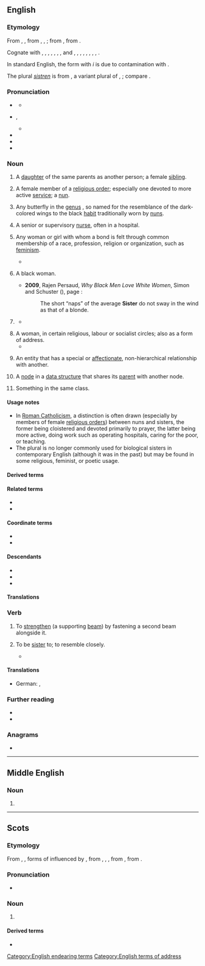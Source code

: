 {{also|Sister}}
==English==

===Etymology===
From {{inh|en|enm|sister}}, {{m|enm|suster}}, from {{inh|en|ang|swustor}}, {{m|ang|sweoster}}, {{m|ang|sweostor||sister, nun}}; from {{inh|en|gem-pro|*swestēr||sister}}, from {{inh|en|ine-pro|*swésōr||sister}}.

Cognate with {{cog|sco|sister}}, {{m|sco|syster||sister}}, {{cog|fy|sus}}, {{m|fy|suster||sister}}, {{cog|nl|zuster||sister}}, {{cog|de|Schwester||sister}}, {{cog|nb|søster||sister}}, {{cog|nn|-}} and {{cog|sv|syster||sister}}, {{cog|is|systir||sister}}, {{cog|got|𐍃𐍅𐌹𐍃𐍄𐌰𐍂||sister}}, {{cog|la|soror||sister}}, {{cog|ru|сестра́||sister}}, {{cog|lt|sesuo||sister}}, {{cog|sq|vajzë||girl, maiden}}, {{cog|sa|स्वसृ||sister|tr=svásṛ}}, {{cog|fa|خواهر||sister|tr=xâhar}}.

In standard English, the form with ''i'' is due to contamination with {{cog|non|systir||sister}}.

<!--Moved from [[sistren]].-->The plural ''[[sistren]]'' is from {{inh|en|enm|sistren}}, a variant plural of {{m|enm|sister}}, {{m|enm|suster|t=sister}}; compare {{m|en|brethren}}.

===Pronunciation===
* {{a|UK}} {{IPA|en|/ˈsɪs.tə(ɹ)/}}
** {{audio|en|En-uk-sister.ogg|Audio (UK)}}
* {{a|GA}} {{enPR|sĭs'tər}}, {{IPA|en|/ˈsɪs.tɚ/}}
** {{audio|en|en-us-sister.ogg|Audio (US)}}
* {{rhymes|en|ɪstə(ɹ)|s=2}}
* {{homophones|en|cister}}
* {{hyphenation|en|sis|ter}}

===Noun===
{{en-noun|s|sistren|pl2qual=archaic in most senses}}

# A [[daughter]] of the same parents as another person; a female [[sibling]].
#: {{syn|en|sis|q1=slang}}
#: {{ant|en|brother}}
#: {{hyper|en|sibling}}
#: {{ux|en|My '''sister''' is always driving me crazy.}}
# A female member of a [[religious order]]; especially one devoted to more active [[service]]; {{lb|en|informally}} a [[nun]].
#: {{syn|en|nun}}
#: {{cot|en|brother|friar|frater}}
#: {{ux|en|Michelle left behind her bank job and became a '''sister''' at the local convent.}}
# Any butterfly in the [[genus]] {{taxlink|Adelpha|genus}}, so named for the resemblance of the dark-colored wings to the black [[habit]] traditionally worn by [[nun]]s.
# {{lb|en|British}} A senior or supervisory [[nurse]], often in a hospital.
#: {{syn|en|charge nurse}}
# Any woman or girl with whom a bond is felt through common membership of a race, profession, religion or organization, such as [[feminism]].
#: {{ux|en|Connie was very close to her friend Judy and considered her to be her '''sister'''.}}
#* {{quote-song|en|year=1985|artist={{w|Eurythmics}} and {{w|Aretha Franklin}}|album=Who’s Zoomin' Who?|title=Sisters Are Doin’ It for Themselves|passage='''Sisters''' are doing it for themselves / Standing on their own two feet}}
# {{lb|en|slang|sometimes|capitalized}} A black woman.
#* '''2009''', Rajen Persaud, ''Why Black Men Love White Women'', Simon and Schuster ({{ISBN|9781416595427}}), page {{gbooks|vxpSZbw6IwkC|171}}:
#*: The short “naps” of the average '''Sister''' do not sway in the wind as that of a blonde.
# {{lb|en|informal}} {{n-g|A form of address to a woman.}}
#: {{syn|en|darling|dear|love|lady|q4=US|miss|pet|q6=northern UK}}
#* {{quote-book|1=en|year=1932|year_published=1965|author=Delos W. Lovelace|authorlink=Delos W. Lovelace|title=[[w:King Kong (1933 film)|King Kong]]|page=13|passage="Listen, '''sister'''. I've got a job for you."}}
#: {{ux|en|What’s up, '''sister'''?}}
# A woman, in certain religious, labour or socialist circles; also as a form of address.
#* {{ux|en|Thank you, '''sister'''. I would like to thank the '''sister''' who just spoke.}}
# {{lb|en|attributively}} An entity that has a special or [[affectionate]], non-hierarchical relationship with another.
#: {{syn|en|affiliate|affiliated}}
#: {{ux|en|'''sister''' publication}}
#: {{ux|en|'''sister''' city}}
#: {{ux|en|'''sister''' projects}}
# {{lb|en|comptheory}} A [[node]] in a [[data structure]] that shares its [[parent]] with another node.
# {{lb|en|usually|attributively}} Something in the same class.
#: {{ux|en|'''sister''' ships}}
#: {{ux|en|'''sister''' facility}}

====Usage notes====
* In [[Roman Catholicism]], a distinction is often drawn (especially by members of female [[religious order]]s) between nuns and sisters, the former being cloistered and devoted primarily to prayer, the latter being more active, doing work such as operating hospitals, caring for the poor, or teaching.
* The plural {{m|en|sistren}} is no longer commonly used for biological sisters in contemporary English (although it was in the past) but may be found in some religious, feminist, or poetic usage.

====Derived terms====
{{col3|en
|big sister
|cister
|half-sister
|kid sister
|little sister
|Seven Sisters
|sis
|sissy
|sister city
|sister from another mister
|sisterhood
|sister-in-law
|sisterly
|sisters before misters
|sister ship
|stepsister
|weak sister
}}

====Related terms====
* {{l|en|sororal}}
* {{l|en|sistren}}

====Coordinate terms====
* {{l|en|brother}}
* {{l|en|brethren}}

====Descendants====
* {{desc|bor=1|afb|سِسْتَر|tr=sistar|t=female nurse}}
* {{desc|bor=1|ja|シスター|tr=shisutā}}
* {{desc|bor=1|ko|시스터}}

====Translations====
{{see translation subpage|Noun}}

===Verb===
{{en-verb}}

# {{lb|en|transitive|construction}} To [[strengthen]] (a supporting [[beam]]) by fastening a second beam alongside it.
#: {{ux|en|I’m trying to correct my sagging floor by '''sistering''' the joists.}}
# {{lb|en|obsolete|transitive}} To be [[#Noun|sister]] to; to resemble closely.
#* {{RQ:Shakespeare Pericles|V|1|text=Deep clerks she dumbs; and with her needle composes<br>Nature's own shape, of bud, bird, branch, or berry,<br>That even her art '''sisters''' the natural roses;<br>Her inkle, silk, twin with the rubied cherry}}

====Translations====
{{trans-top|strengthen by fastening a second beam alongside}}
* German: {{t|de|aufdoppeln}}, {{t+|de|verstärken}}
{{trans-mid}}
{{trans-bottom}}

{{trans-top|to resemble closely}}
{{trans-mid}}
{{trans-bottom}}

===Further reading===
* {{projectlink|wikipedia|Sister (disambiguation)}}
* {{projectlink|1911|sister}}

===Anagrams===
* {{anagrams|en|a=eirsst|Istres|Reists|reists|resist|resits|restis|risest}}

[[Category:English endearing terms]]
[[Category:English terms of address]]
{{C|en|Female family members|Nymphalid butterflies}}
{{cln|en|nouns with irregular plurals}}

----

==Middle English==

===Noun===
{{head|enm|noun}}

# {{alt form|enm|suster}}

----

==Scots==

===Etymology===
From {{inh|sco|enm|sister}}, {{m|enm|syster}}, forms of {{m|enm|suster}} influenced by {{cog|non|systir}}, from {{inh|sco|ang|sweostor}}, {{m|ang|swustor}}, {{m|ang|sweoster}}, from {{inh|sco|gem-pro|*swestēr}}, from {{inh|sco|ine-pro|*swésōr}}.

===Pronunciation===
* {{IPA|sco|[ˈsɪstər]}}

===Noun===
{{sco-noun|pl=sisteris}}

# {{l|en|sister}}

====Derived terms====
* {{l|sco|guid-sister}}

{{topics|sco|Family|Female}}